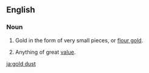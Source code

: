 ==English==

===Noun===
{{en-noun|sg=[[gold]] [[dust]]|-}}

# Gold in the form of very small pieces, or [[flour gold]].
#{{figurative}} Anything of great [[value]].

[[ja:gold dust]]